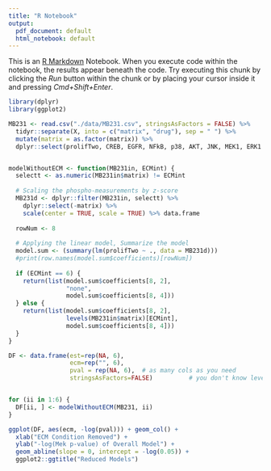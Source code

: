 ```yaml
---
title: "R Notebook"
output:
  pdf_document: default
  html_notebook: default
---
```


This is an [R Markdown](http://rmarkdown.rstudio.com) Notebook. When you execute code within the notebook, the results appear beneath the code. Try executing this chunk by clicking the *Run* button within the chunk or by placing your cursor inside it and pressing *Cmd+Shift+Enter*. 

```r
library(dplyr)
library(ggplot2)

MB231 <- read.csv("./data/MB231.csv", stringsAsFactors = FALSE) %>%
  tidyr::separate(X, into = c("matrix", "drug"), sep = " ") %>%
  mutate(matrix = as.factor(matrix)) %>%
  dplyr::select(prolifTwo, CREB, EGFR, NFkB, p38, AKT, JNK, MEK1, ERK1.2, matrix)


modelWithoutECM <- function(MB231in, ECMint) {
  selectt <- as.numeric(MB231in$matrix) != ECMint
  
  # Scaling the phospho-measurements by z-score
  MB231d <- dplyr::filter(MB231in, selectt) %>%
    dplyr::select(-matrix) %>%
    scale(center = TRUE, scale = TRUE) %>% data.frame
  
  rowNum <- 8
  
  # Applying the linear model, Summarize the model
  model.sum <- (summary(lm(prolifTwo ~ ., data = MB231d)))
  #print(row.names(model.sum$coefficients)[rowNum])
  
  if (ECMint == 6) {
    return(list(model.sum$coefficients[8, 2],
                "none",
                model.sum$coefficients[8, 4]))
  } else {
    return(list(model.sum$coefficients[8, 2],
                levels(MB231in$matrix)[ECMint],
                model.sum$coefficients[8, 4]))
  }
}

DF <- data.frame(est=rep(NA, 6),
                 ecm=rep("", 6),
                 pval = rep(NA, 6),  # as many cols as you need
                 stringsAsFactors=FALSE)          # you don't know levels yet


for (ii in 1:6) {
  DF[ii, ] <- modelWithoutECM(MB231, ii)
}

ggplot(DF, aes(ecm, -log(pval))) + geom_col() +
  xlab("ECM Condition Removed") +
  ylab("-log(Mek p-value) of Overall Model") +
  geom_abline(slope = 0, intercept = -log(0.05)) +
  ggplot2::ggtitle("Reduced Models")
```



